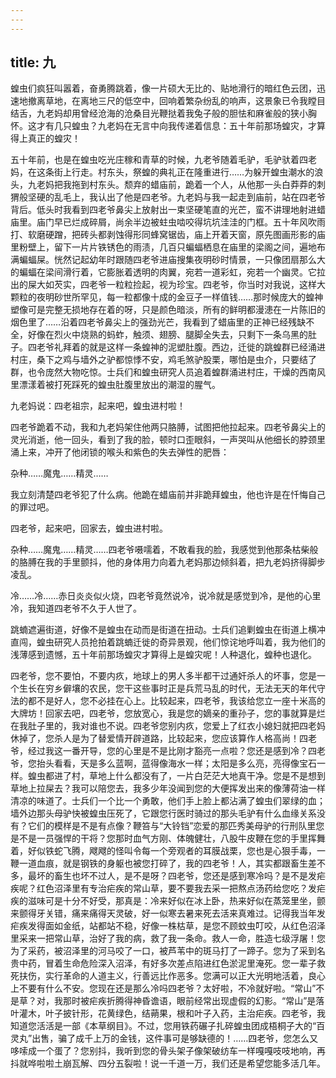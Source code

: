 ```yaml
---
---
---
```

title: 九
---




蝗虫们疯狂叫嚣着，奋勇腾跳着，像一片硕大无比的、贴地滑行的暗红色云团，迅速地撤离草地，在离地三尺的低空中，回响着繁杂纷乱的响声，这景象已令我瞠目结舌，九老妈却用曾经沧海的沧桑目光鞭挞着我兔子般的胆怯和麻雀般的狭小胸怀。这才有几只蝗虫？九老妈在无言中向我传递着信息：五十年前那场蝗灾，才算得上真正的蝗灾！

五十年前，也是在蝗虫吃光庄稼和青草的时候，九老爷随着毛驴，毛驴驮着四老妈，在这条街上行走。村东头，祭蝗的典礼正在隆重进行……为躲开蝗虫潮水的浪头，九老妈把我拖到村东头。颓弃的蜡庙前，跪着一个人，从他那一头白莽莽的刺猬般坚硬的乱毛上，我认出了他是四老爷。九老妈与我一起走到庙前，站在四老爷背后。低头时我看到四老爷鼻尖上放射出一束坚硬笔直的光芒，蛮不讲理地射进蜡庙里。庙门早已烂成碎屑，尚余半边被蛀虫啮咬得坑坑洼洼的门框。五十年风吹雨打、软磨硬蹭，把砖头都剥蚀得形同蜂窝锯齿，庙上开着天窗，原先图画形影的庙里粉壁上，留下一片片铁锈色的雨渍，几百只蝙蝠栖息在庙里的梁阁之间，遍地布满蝙蝠屎。恍然记起幼年时跟随四老爷进庙搜集夜明砂时情景，一只像团扇那么大的蝙蝠在梁间滑行着，它膨胀着透明的肉翼，宛若一道彩虹，宛若一个幽灵。它拉出的屎大如芡实，四老爷一粒粒捡起，视为珍宝。四老爷，你当时对我说，这样大颗粒的夜明砂世所罕见，每一粒都像十成的金豆子一样值钱……那时候庞大的蝗神塑像可是完整无损地存在着的呀，只是颜色暗淡，所有的鲜明都漫漶在一片陈旧的烟色里了……沿着四老爷鼻尖上的强劲光芒，我看到了蜡庙里的正神已经残缺不全，好像在烈火中烧熟的蚂蚱，触须、翅膀、腿脚全失去，只剩下一条乌黑的肚子。四老爷礼拜着的就是这样一条蝗神的泥塑肚腹。西边，迁徙的跳蝗群已经涌进村庄，桑下之鸡与墙外之驴都惊悸不安，鸡毛煞驴股栗，哪怕是虫介，只要结了群，也令庞然大物吃惊。士兵们和蝗虫研究人员追着蝗群涌进村庄，干燥的西南风里漂漾着被打死踩死的蝗虫肚腹里放出的潮湿的腥气。

九老妈说：四老祖宗，起来吧，蝗虫进村啦！

四老爷跪着不动，我和九老妈架住他两只胳膊，试图把他拉起来。四老爷鼻尖上的灵光消逝，他一回头，看到了我的脸，顿时口歪眼斜，一声哭叫从他细长的脖颈里涌上来，冲开了他闭锁的喉头和紫色的失去弹性的肥唇：

杂种……魔鬼……精灵……

我立刻清楚四老爷犯了什么病。他跪在蜡庙前并非跪拜蝗虫，他也许是在忏悔自己的罪过吧。

四老爷，起来吧，回家去，蝗虫进村啦。

杂种……魔鬼……精灵……四老爷嗫嚅着，不敢看我的脸，我感觉到他那条枯柴般的胳膊在我的手里颤抖，他的身体用力向着九老妈那边倾斜着，把九老妈挤得脚步凌乱。

冷……冷……赤日炎炎似火烧，四老爷竟然说冷，说冷就是感觉到冷，是他的心里冷，我知道四老爷不久于人世了。

跳蝻遮遍街道，好像不是蝗虫在动而是街道在扭动。士兵们追剿蝗虫在街道上横冲直闯，蝗虫研究人员抢拍着跳蝻迁徙的奇异景观，他们惊诧地呼叫着，我为他们的浅薄感到遗憾，五十年前那场蝗灾才算得上是蝗灾呢！人种退化，蝗种也退化。

四老爷，您不要怕，不要内疚，地球上的男人多半都干过通奸杀人的坏事，您是一个生长在穷乡僻壤的农民，您干这些事时正是兵荒马乱的时代，无法无天的年代守法的都不是好人，您不必挂在心上。比较起来，四老爷，我该给您立一座十米高的大牌坊！回家去吧，四老爷，您放宽心，我是您的嫡亲的重孙子，您的事就算是烂在我肚子里的，我对谁也不说。四老爷您别内疚，您爱上了红衣小媳妇就把四老妈休掉了，您杀人是为了替爱情开辟道路，比较起来，您应该算作人格高尚！四老爷，经过我这一番开导，您的心里是不是比刚才豁亮一点啦？您还是感到冷？四老爷，您抬头看看，天是多么蓝啊，蓝得像海水一样；太阳是多么亮，亮得像宝石一样。蝗虫都进了村，草地上什么都没有了，一片白茫茫大地真干净。您是不是想到草地上拉屎去？我可以陪您去，我多少年没闻到您的大便挥发出来的像薄荷油一样清凉的味道了。士兵们一个比一个勇敢，他们手上脸上都沾满了蝗虫们翠绿的血；墙外边那头母驴快被蝗虫压死了，它跟您行医时骑过的那头毛驴有什么血缘关系没有？它们的模样是不是有点像？鞭笞与“大铃铛”恋爱的那匹秀美母驴的行刑队里您是不是一员强悍的干将？您那时血气方刚、体魄健壮，八股牛皮鞭在您的手里挥舞着，好似铁蛇飞腾，飕飕的怪叫令每一个旁观者的耳膜战栗，您也是心狠手毒，一鞭一道血痕，就是钢铁的身躯也被您打碎了，我的四老爷！人，其实都跟畜生差不多，最坏的畜生也坏不过人，是不是呀？四老爷，您还是感到寒冷吗？是不是发疟疾呢？红色沼泽里有专治疟疾的常山草，要不要我去采一把熬点汤药给您吃？发疟疾的滋味可是十分不好受，那真是：冷来好似在冰上卧，热来好似在蒸笼里坐，颤来颤得牙关错，痛来痛得天灵破，好一似寒去暑来死去活来真难过。记得我当年发疟疾发得面如金纸，站都站不稳，好像一株枯草，是您不顾蚊虫叮咬，从红色沼泽里采来一把常山草，治好了我的病，救了我一条命。救人一命，胜造七级浮屠！您为了采药，被沼泽里的河马咬了一口，被芦苇中的斑马打了一蹄子。您为了采到名贵中药，冒着生命危险深入沼泽，有好多次差点陷进红色淤泥里淹死。您一辈子救死扶伤，实行革命的人道主义，行善远比作恶多。您满可以正大光明地活着，良心上不要有什么不安。您现在还是那么冷吗四老爷？太好啦，不冷就好啦。“常山”不是草？对，我那时被疟疾折腾得神昏谵语，眼前经常出现虚假的幻影。“常山”是落叶灌木，叶子披针形，花黄绿色，结蒴果，根和叶子入药，主治疟疾。四老爷，我知道您活活是一部《本草纲目》。不过，您用铁药碾子扎碎蝗虫团成梧桐子大的“百灵丸”出售，骗了成千上万的金钱，这件事可是够缺德的！……四老爷，您怎么又哆嗦成一个蛋了？您别抖，我听到您的骨头架子像架破纺车一样嘎嘎吱吱地响，再抖就哗啦啦土崩瓦解、四分五裂啦！说一千道一万，我们还是希望您能多活几年。